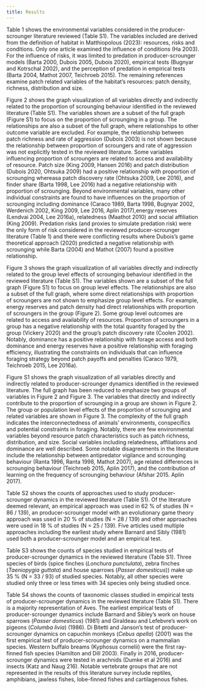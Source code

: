 ```yaml
---
title: Results
---
```


Table 1 shows the environmental variables considered in the producer-scrounger literature reviewed (Table S1). The variables included are derived from the definition of habitat in Matthiopolous (2023): resources, risks and conditions. Only one article examined the influence of conditions (Ha 2003). For the influence of risks, it was limited to predation in producer-scrounger models (Barta 2000, Dubois 2005, Dubois 2020), empirical tests (Bugnyar and Kotrschal 2002), and the perception of predation in empirical tests (Barta 2004, Mathot 2007, Teichroeb 2015). The remaining references examine patch related variables of the habitat's resources: patch density, richness, distribution and size. 


Figure 2 shows the graph visualization of all variables directly and indirectly related to the proportion of scrounging behaviour identified in the reviewed literature (Table S1). The variables shown are a subset of the full graph (Figure S1) to focus on the proportion of scrounging in a group. The relationships are also a subset of the full graph, where relationships to other outcome variable are excluded. For example, the relationship between patch richness and rate of aggression (Dubois 2003) is not shown because the relationship between proportion of scroungers and rate of aggression was not explicitly tested in the reviewed literature. Some variables influencing proportion of scroungers are related to access and availability of resource. Patch size (King 2009, Hansen 2016) and patch distribution (Dubois 2020, Ohtsuka 2009) had a positive relationship with proportion of scrounging whereasa patch discovery rate (Ohtsuka 2009, Lee 2016), and finder share (Barta 1998, Lee 2016) had a negative relationship with proportion of scrounging. Beyond environmental variables, many other individual constraints are found to have influences on the proportion of scrounging including dominance (Caraco 1989, Barta 1998, Bugnyar 2002, Werdenich 2002, King 2009, Lee 2016, Aplin 2017),energy reserves (Lendvai 2004, Lee 2016a), relatedness (Maathot 2010) and social affiliation (King 2009). Predation risks (and proxies to simulate predation risk) were the only form of risk considered in the reviewed producer-scrounger literature (Table 1) and there were conflicting results where Dubois's game theoretical approach (2020) predicted a negative relationship with scrounging while Barta (2004) and Mathot (2007) found a positive relationship. 


Figure 3 shows the graph visualization of all variables directly and indirectly related to the group level effects of scrounging behaviour identified in the reviewed literature (Table S1). The variables shown are a subset of the full graph (Figure S1) to focus on group level effects. The relationships are also a subset of the full graph, where some direct relationships with proportion of scroungers are not shown to emphasize group level effects. For example, energy reserves and patch density had direct relationships with proportion of scroungers in the group (Figure 2). Some group level outcomes are related to access and availability of resources. Proportion of scroungers in a group has a negative relationship with the total quantity foraged by the group (Vickery 2020) and the group's patch discovery rate (Coolen 2002). Notably, dominance has a positive relationship with forage access and both dominance and energy reserves have a positive relationship with foraging efficiency, illustrating the constraints on individuals that can influence foraging strategy beyond patch payoffs and penalties (Caraco 1979, Teichroeb 2015, Lee 2016a).



Figure S1 shows the graph visualization of all variables directly and indirectly related to producer-scrounger dynamics identified in the reviewed literature. The full graph has been reduced to emphasize two groups of variables in Figure 2 and Figure 3. The variables that directly and indirectly contribute to the proportion of scrounging in a group are shown in Figure 2. The group or population level effects of the proportion of scrounging and related variables are shown in Figure 3. The complexity of the full graph indicates the interconnectedness of animals' environments, conspecifics and potential constraints in foraging. Notably, there are few environmental variables beyond resource patch characteristics such as  patch richness, distribution, and size. Social variables including relatedness, affiliations and dominance are well described. Some notable disagreements in the literature include the relationship between antipredator vigilance and scrounging behaviour (Ranta 1996, Ranta 1998, Mathot 2007), age related differences in scrounging behaviour (Teichroeb 2015, Aplin 2017), and the contribution of learning on the frequency of scrounging behaviour (Afshar 2015. Aplin 2017). 


Table S2 shows the counts of approaches used to study producer-scrounger dynamics in the reviewed literature (Table S1). Of the literature deemed relevant, an empirical approach was used in 62 % of studies (N = 86 / 139), an producer-scrounger model with an evolutionary game theory approach was used in 20 % of studies (N = 28 / 139) and other approaches were used in 18 % of studies (N = 25 / 139). Five articles used multiple approaches including the earliest study where Barnard and Sibly (1981) used both a producer-scrounger model and an empirical test. 

Table S3 shows the counts of species studied in empirical tests of producer-scrounger dynamics in the reviewed literature (Table S1). Three species of birds (spice finches (*Lonchura punctulata*), zebra finches (*Taeniopygia guttata*) and house sparrows (*Passer domesticus*)) make up 35 % (N = 33 / 93) of studied species. Notably, all other species were studied only three or less times with 34 species only being studied once. 

Table S4 shows the counts of taxonomic classes studied in empirical tests of producer-scrounger dynamics in the reviewed literature (Table S1). There is a majority representation of Aves. The earliest empirical tests of producer-scrounger dynamics include Barnard and Sibley's work on house sparrows (*Passer domesticus*) (1981) and Giraldeau and Lefebvre's work on pigeons (*Columba livia*) (1986). Di Bitetti and Janson's test of producer-scrounger dynamics on capuchin monkeys (*Cebus apella*) (2001) was the first empirical test of producer-scrounger dynamics on a mammalian species. Western buffalo breams (Kyphosus cornelii) were the first ray-finned fish species (Hamilton and Dill 2003). Finally in 2016, producer-scrounger dynamics were tested in arachnids (Dumke et al 2016) and insects (Katz and Naug 216). Notable vertebrate groups that are not represented in the results of this literature survey include reptiles, amphibians, jawless fishes, lobe-finned fishes and cartilagenous fishes. 

